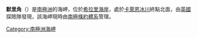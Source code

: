 {{coord|79|35|S|160|11|E|display=title}}

'''默里角'''（{{lang-en|Cape Murray}}）是[[南極洲|南極洲]]的海岬，位於[[希拉里海岸|希拉里海岸]]，處於[[卡萊恩冰川|卡萊恩冰川]]終點北面，由[[英國|英國]]探險隊發現，該海岬現時由[[南極條約體系|南極條約體系]]管理。

{{usgs-gazetteer}}

{{Antarctica-geo-stub}}
[[Category:南極洲海岬|Category:南極洲海岬]]